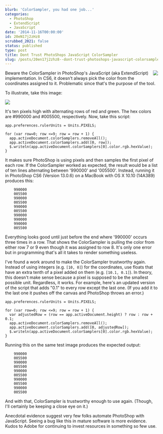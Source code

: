```yaml
---
blurb: 'ColorSampler, you had one job...'
categories:
  - PhotoShop
  - ExtendScript
  - JavaScript
date: '2014-11-16T00:00:00'
id: 20eN17j2zHz8
scrubbed_2021: false
status: published
type: post
title: Dont Trust PhotoShops JavaScript ColorSampler
slug: /posts/20en17j2zhz8--dont-trust-photoshops-javascript-colorsampler
---
```


<img src="/image-graphics/photoshop_logo_200x195.png" align="right" />

Beware the ColorSampler in PhotoShop's JavaScript (aka ExtendScript) implementation. In CS6, it doesn't always pick the color from the coordinates assigned to it. Problematic since that's the purpose of the tool. 

To illustrate, take this image:

<img src="/image-graphics/photoshop-script-example.png" />

It's ten pixels high with alternating rows of red and green. The hex colors are #990000 and #005500, respectively. Now, take this script:

```javascript{numberLines: true}
app.preferences.rulerUnits = Units.PIXELS;

for (var row=0; row <=9; row = row + 1) {
  app.activeDocument.colorSamplers.removeAll();
  app.activeDocument.colorSamplers.add([0, row]);
  $.writeln(app.activeDocument.colorSamplers[0].color.rgb.hexValue);
}
```

It makes sure PhotoShop is using pixels and then samples the first pixel of each row. If the ColorSampler worked as expected, the result would be a list of ten lines alternating between '990000' and '005500'. Instead, running it in PhotoShop CS6 (Version 13.0.6) on a MacBook with OS X 10.10 (14A389) produces this:

        990000
        005500
        990000
        005500
        990000
        005500
        990000
        990000
        990000
        005500

Everything looks good until just before the end where '990000' occurs three times in a row. That shows the ColorSampler is pulling the color from either row 7 or 9 even though it was assigned to row 8. It's only one error but in programming that's all it takes to render something useless. 

I've found a work around to make the ColorSampler trustworthy again. Instead of using integers (e.g. `[10, 0]`) for the coordinates, use floats that have an extra tenth of a pixel added on them (e.g. `[10.1, 0.1]`). In theory, this doesn't make sense because a pixel is supposed to be the smallest possible unit. Regardless, it works. For example, here's an updated version of the script that adds "0.1" to every row except the last one. (If you add it to the last one it pushes off the canvas and PhotoShop throws an error.)

```javascript{numberLines: true}
app.preferences.rulerUnits = Units.PIXELS;

for (var row=0; row <=9; row = row + 1) {
  var adjustedRow = (row == app.activeDocument.height) ? row : row + 0.1;
  app.activeDocument.colorSamplers.removeAll();
  app.activeDocument.colorSamplers.add([0, adjustedRow]);
  $.writeln(app.activeDocument.colorSamplers[0].color.rgb.hexValue);
}
```

Running this on the same test image produces the expected output:

        990000
        005500
        990000
        005500
        990000
        005500
        990000
        005500
        990000
        005500

And with that, ColorSampler is trustworthy enough to use again. (Though, I'll certainly be keeping a close eye on it.)

Anecdotal evidence suggest very few folks automate PhotoShop with JavaScript. Seeing a bug like this in mature software is more evidence. Kudos to Adobe for continuing to invest resources in something so few use.
